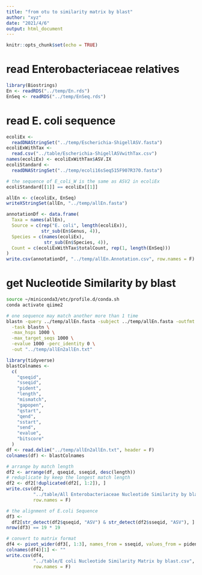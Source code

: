 ```yaml
---
title: "from otu to similarity matrix by blast"
author: "xyz"
date: "2021/4/6"
output: html_document
---
```


```r
knitr::opts_chunk$set(echo = TRUE)
```

# read Enterobacteriaceae relatives

```r
library(Biostrings)
En <- readRDS("../temp/En.rds")
EnSeq <- readRDS("../temp/EnSeq.rds")
```

# read E. coli sequence

```r
ecoliEx <-
  readDNAStringSet("../temp/Escherichia-ShigellASV.fasta")
ecoliExWithTax <-
  read.csv("../table/Escherichia-ShigellASVwithTax.csv")
names(ecoliEx) <- ecoliExWithTax$ASV.IX
ecoliStandard <-
  readDNAStringSet("../temp/ecoli16sSeq515F907R370.fasta")

# the sequence of E_coli_W is the same as ASV2 in ecoliEx
ecoliStandard[[1]] == ecoliEx[[1]]

allEn <- c(ecoliEx, EnSeq)
writeXStringSet(allEn, "../temp/allEn.fasta")

annotationDf <- data.frame(
  Taxa = names(allEn),
  Source = c(rep("E. coli", length(ecoliEx)),
             str_sub(En$Genus, 4)),
  Species = c(names(ecoliEx),
              str_sub(En$Species, 4)),
  Count = c(ecoliExWithTax$totalCount, rep(1, length(EnSeq)))
)
write.csv(annotationDf, "../temp/allEn.Annotation.csv", row.names = F)
```

# get Nucleotide Similarity by blast

```bash
source ~/miniconda3/etc/profile.d/conda.sh
conda activate qiime2

# one sequence may match another more than 1 time
blastn -query ../temp/allEn.fasta -subject ../temp/allEn.fasta -outfmt 6  \
  -task blastn \
  -max_hsps 1000 \
  -max_target_seqs 1000 \
  -evalue 1000 -perc_identity 0 \
  -out "../temp/allEn2allEn.txt"
```

```r
library(tidyverse)
blastColnames <-
  c(
    "qseqid",
    "sseqid",
    "pident",
    "length",
    "mismatch",
    "gapopen",
    "qstart",
    "qend",
    "sstart",
    "send",
    "evalue",
    "bitscore"
  )
df <- read.delim("../temp/allEn2allEn.txt", header = F)
colnames(df) <- blastColnames

# arrange by match length
df2 <- arrange(df, qseqid, sseqid, desc(length))
# reduplicate by keep the longest match length
df2 <- df2[!duplicated(df2[, 1:2]), ]
write.csv(df2,
          "../table/All Enterobacteriaceae Nucleotide Similarity by blast.csv",
          row.names = F)

# the alignment of E.coli Sequence
df3 <-
  df2[str_detect(df2$qseqid, "ASV") & str_detect(df2$sseqid, "ASV"), ]
nrow(df3) == 19 * 19

# convert to matrix format
df4 <- pivot_wider(df3[, 1:3], names_from = sseqid, values_from = pident)
colnames(df4)[1] <- ""
write.csv(df4,
          "../table/E coli Nucleotide Similarity Matrix by blast.csv",
          row.names = F)
```
